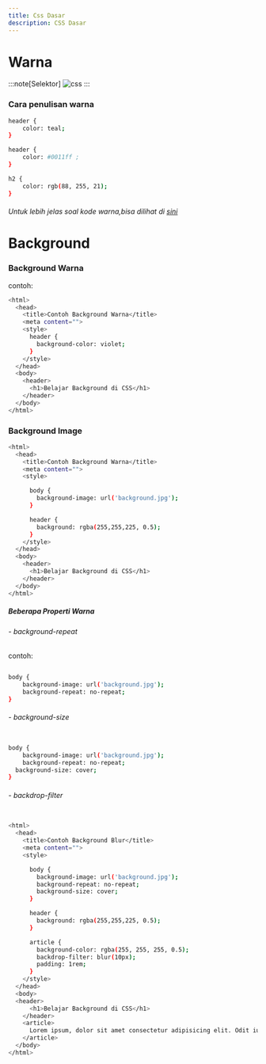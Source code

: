 ```yaml
---
title: Css Dasar
description: CSS Dasar
---
```





# Warna

:::note[Selektor]
<img src={warna.src} alt="css" />
:::

### Cara penulisan warna

```sh
header {
    color: teal;
}
```

```sh
header {
    color: #0011ff ;
}
```

```sh
h2 {
    color: rgb(88, 255, 21);
}
```

###### Untuk lebih jelas soal kode warna,bisa dilihat di [sini](https://www.w3.org/wiki/CSS/Properties/color/keywords)

# Background

### Background Warna

contoh:

```sh
<html>
  <head>
    <title>Contoh Background Warna</title>
    <meta content="">
    <style>
      header {
        background-color: violet;
      }
    </style>
  </head>
  <body>
    <header>
      <h1>Belajar Background di CSS</h1>
    </header>
  </body>
</html>
```
### Background Image

```sh
<html>
  <head>
    <title>Contoh Background Warna</title>
    <meta content="">
    <style>

      body {
        background-image: url('background.jpg');
      }

      header {
        background: rgba(255,255,225, 0.5);
      }
    </style>
  </head>
  <body>
    <header>
      <h1>Belajar Background di CSS</h1>
    </header>
  </body>
</html>
```

##### Beberapa Properti Warna



###### - background-repeat

contoh:

```sh

body {
	background-image: url('background.jpg');
	background-repeat: no-repeat;
}
```

###### - background-size

```sh

body {
	background-image: url('background.jpg');
 	background-repeat: no-repeat;
  background-size: cover;
}
```

###### - backdrop-filter

```sh

<html>
  <head>
    <title>Contoh Background Blur</title>
    <meta content="">
    <style>

      body {
        background-image: url('background.jpg');
        background-repeat: no-repeat;
        background-size: cover;
      }

      header {
        background: rgba(255,255,225, 0.5);
      }

      article {
        background-color: rgba(255, 255, 255, 0.5);
        backdrop-filter: blur(10px);
        padding: 1rem;
      }
    </style>
  </head>
  <body>
  <header>
      <h1>Belajar Background di CSS</h1>
    </header>
    <article>
      Lorem ipsum, dolor sit amet consectetur adipisicing elit. Odit iusto quidem magnam distinctio accusamus obcaecati quis assumenda architecto nesciunt facere, ducimus et quo animi itaque voluptas ipsum. Esse, debitis earum.
    </article>
  </body>
</html>
```

